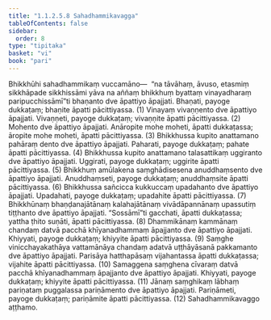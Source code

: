 ```yaml
---
title: "1.1.2.5.8 Sahadhammikavagga"
tableOfContents: false
sidebar:
  order: 8
type: "tipitaka"
basket: "vi"
book: "pari"
---
```



<DynamicBreadcrumb />

<Division number="172" book="pari" e="ch" v="5" p="69">

<Paragraph number="462" book="pari">
Bhikkhūhi sahadhammikaṃ vuccamāno—  “na tāvāhaṃ, āvuso, etasmiṃ sikkhāpade sikkhissāmi yāva na aññaṃ bhikkhuṃ byattaṃ vinayadharaṃ paripucchissāmī”ti bhaṇanto dve āpattiyo āpajjati. Bhaṇati, payoge dukkaṭaṃ; bhaṇite āpatti pācittiyassa. (1)
</Paragraph>

<Paragraph number="463" book="pari">
Vinayaṃ vivaṇṇento dve āpattiyo āpajjati. Vivaṇṇeti, payoge dukkaṭaṃ; vivaṇṇite āpatti pācittiyassa. (2)
</Paragraph>

<Paragraph number="464" book="pari">
Mohento dve āpattiyo āpajjati. Anāropite mohe moheti, āpatti dukkaṭassa; āropite mohe moheti, āpatti pācittiyassa. (3)
</Paragraph>

<Paragraph number="465" book="pari">
Bhikkhussa kupito anattamano pahāraṃ dento dve āpattiyo āpajjati. Paharati, payoge dukkaṭaṃ; pahate āpatti pācittiyassa. (4)
</Paragraph>

<Paragraph number="466" book="pari">
Bhikkhussa kupito anattamano talasattikaṃ uggiranto dve āpattiyo āpajjati. Uggirati, payoge dukkaṭaṃ; uggirite āpatti pācittiyassa. (5)
</Paragraph>

<Paragraph number="467" book="pari">
Bhikkhuṃ amūlakena saṃghādisesena anuddhaṃsento dve āpattiyo āpajjati. Anuddhaṃseti, payoge dukkaṭaṃ; anuddhaṃsite āpatti pācittiyassa. (6)
</Paragraph>

<Paragraph number="468" book="pari">
Bhikkhussa sañcicca kukkuccaṃ upadahanto dve āpattiyo āpajjati. Upadahati, payoge dukkaṭaṃ; upadahite āpatti pācittiyassa. (7)
</Paragraph>

<Paragraph number="469" book="pari">
Bhikkhūnaṃ bhaṇḍanajātānaṃ kalahajātānaṃ vivādāpannānaṃ upassutiṃ tiṭṭhanto dve āpattiyo āpajjati. “Sossāmī”ti gacchati, āpatti dukkaṭassa; yattha ṭhito suṇāti, āpatti pācittiyassa. (8)
</Paragraph>

<Paragraph number="470" book="pari">
Dhammikānaṃ kammānaṃ chandaṃ datvā pacchā khīyanadhammaṃ āpajjanto dve āpattiyo āpajjati. Khiyyati, payoge dukkaṭaṃ; khiyyite āpatti pācittiyassa. (9)
</Paragraph>

<Paragraph number="471" book="pari">
Saṃghe vinicchayakathāya vattamānāya chandaṃ adatvā uṭṭhāyāsanā pakkamanto dve āpattiyo āpajjati. Parisāya hatthapāsaṃ vijahantassa āpatti dukkaṭassa; vijahite āpatti pācittiyassa. (10)
</Paragraph>

<Paragraph number="472" book="pari">
Samaggena saṃghena cīvaraṃ datvā pacchā khīyanadhammaṃ āpajjanto dve āpattiyo āpajjati. Khiyyati, payoge dukkaṭaṃ; khiyyite āpatti pācittiyassa. (11)
</Paragraph>

<Paragraph number="473" book="pari">
Jānaṃ saṃghikaṃ lābhaṃ pariṇataṃ puggalassa pariṇāmento dve āpattiyo āpajjati. Pariṇāmeti, payoge dukkaṭaṃ; pariṇāmite āpatti pācittiyassa. (12)

</Paragraph>
</Division>

<Paragraph number="474" type="center" book="pari">
Sahadhammikavaggo aṭṭhamo.
</Paragraph>